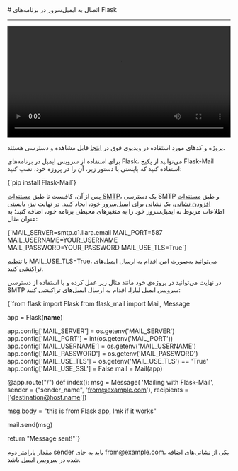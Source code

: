 
<Layout>
# اتصال به ایمیل‌سرور در برنامه‌های Flask
<hr className="mb-2" />

<video
  src="https://files.liara.ir/liara/flask/flask-email-server.mp4"
  controls="controls"
  className="block w-full"
  width="100%"
/>

<div className="h-2" />
<Alert variant="success">
<p>
پروژه و کدهای مورد استفاده در ویدیوی فوق در <a href="https://github.com/liara-cloud/flask-getting-started/tree/email-server" className="blue-link">اینجا</a> قابل مشاهده و دسترسی هستند.
</p>
</Alert>

برای استفاده از سرویس ایمیل در برنامه‌های Flask، می‌توانید از 
پکیج Flask-Mail استفاده کنید که بایستی با دستور زیر، آن را در پروژه خود، نصب کنید:

<div className="h-2" />
<div dir='ltr'>
    <Highlight className="bash">
        {`pip install Flask-Mail`}
    </Highlight>
</div>
<div className="h-2" />

پس از آن، کافیست تا طبق <a href="../add-smtp-user" className="blue-link">مستندات SMTP</a>، یک دسترسی SMTP و طبق <a href="../add-account" className="blue-link">مستندات افزودن نشانی</a>، یک نشانی برای ایمیل‌سرور خود، ایجاد کنید.
در نهایت نیز، بایستی 
اطلاعات مربوط به ایمیل‌سرور خود را 
به متغیرهای محیطی برنامه خود، اضافه کنید؛ به عنوان مثال:

<div className="h-2" />
<div dir='ltr'>
    <Highlight className="bash">
        {`MAIL_SERVER=smtp.c1.liara.email
MAIL_PORT=587
MAIL_USERNAME=YOUR_USERNAME
MAIL_PASSWORD=YOUR_PASSWORD
MAIL_USE_TLS=True`}
    </Highlight>
</div>
<div className="h-2" />

<Alert variant='info'>
<p>
با تنظیم <Important>MAIL_USE_TLS=True</Important>، می‌توانید به‌صورت امن اقدام به ارسال ایمیل‌های تراکنشی کنید.
</p>
</Alert>

در نهایت می‌توانید در پروژه‌ی خود مانند مثال زیر عمل کرده و با استفاده از دسترسی SMTP سرویس ایمیل لیارا، 
اقدام به ارسال ایمیل‌های تراکنشی کنید: 

<div className="h-2" />
<div dir='ltr'>
    <Highlight className="python">
        {`from flask import Flask
from flask_mail import Mail, Message

app = Flask(__name__)

app.config['MAIL_SERVER'] = os.getenv('MAIL_SERVER')
app.config['MAIL_PORT'] = int(os.getenv('MAIL_PORT'))
app.config['MAIL_USERNAME'] = os.getenv('MAIL_USERNAME')
app.config['MAIL_PASSWORD'] = os.getenv('MAIL_PASSWORD')
app.config['MAIL_USE_TLS'] = os.getenv('MAIL_USE_TLS') == 'True'
app.config['MAIL_USE_SSL'] = False
mail = Mail(app)

@app.route("/")
def index():
  msg = Message(
    'Mailing with Flask-Mail',
    sender =  ("sender_name", 'from@example.com'),
    recipients = ['destination@host.name'])

  msg.body = "this is from Flask app, lmk if it works"

  mail.send(msg)

  return "Message sent!"`}
    </Highlight>
</div>
<div className="h-2" />

<Alert variant='info'>
<p>
مقدار پارامتر دوم <Important>sender</Important> باید به جای <Important>from@example.com</Important>، یکی از نشانی‌های اضافه شده در سرویس ایمیل باشد.
</p>
</Alert>


</Layout>